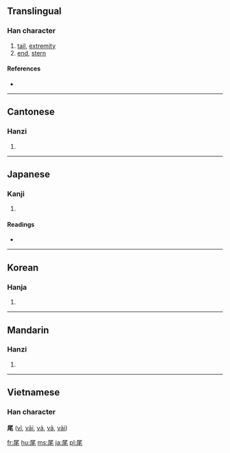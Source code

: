 ==Translingual==

===Han character===
{{Han char|rn=44|rad=尸|as=04|sn=7|four=7721<sub>4</sub>|canj=尸竹手山 (SHQU)|ids=⿸[[尸]][[毛]]}}

# [[tail]], [[extremity]]
# [[end]], [[stern]]

====References====
* {{Han ref|kx=0300.160|dkj=07650|dj=0596.120|hdz=20966.160|uh=5C3E|ud=23614|bh=A7C0|bd=42944}}

----

==Cantonese==

===Hanzi===
{{yue-hanzi|jyut=|y=mei5}}

# {{defn|Cantonese}}

----

==Japanese==

===Kanji===
{{ja-kanji|grade=c|rs=尸04}}

# {{defn|Japanese}}

====Readings====
* {{ja-readings|on=[[び]] (bi)|kun=[[お]] (o)}}

----

==Korean==

===Hanja===
{{ko-hanja|hangeul=[[미]]|rv=mi|mr=mi}}

# {{defn|Korean}}

----

==Mandarin==

===Hanzi===
{{cmn-hanzi|pin=[[wěi]] ([[wei3]])|wg=wei<sup>3</sup>}}

# {{defn|Mandarin}}

----

==Vietnamese==
===Han character===
'''尾''' ([[vĩ]], [[vãi]], [[vả]], [[vã]], [[vải]])

[[fr:尾]]
[[hu:尾]]
[[ms:尾]]
[[ja:尾]]
[[pl:尾]]
